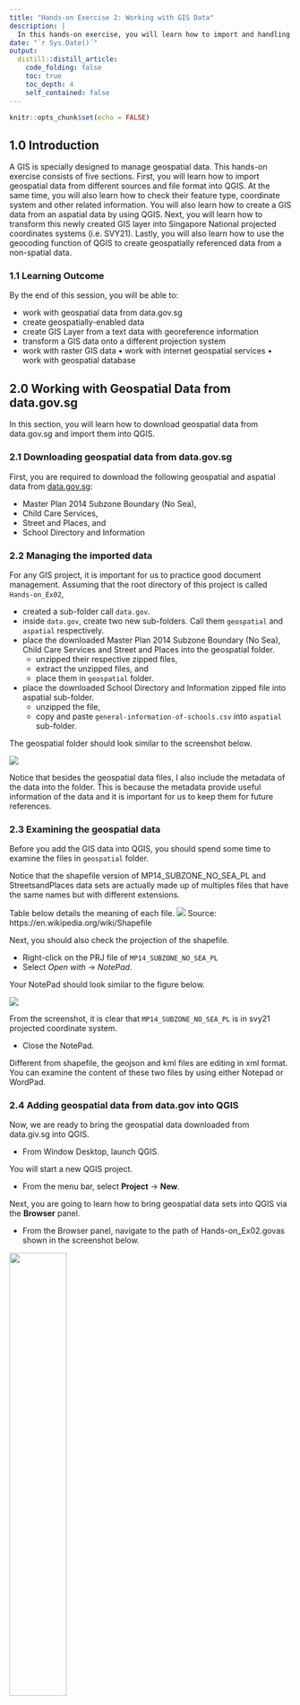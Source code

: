 ```yaml
---
title: "Hands-on Exercise 2: Working with GIS Data"
description: |
  In this hands-on exercise, you will learn how to import and handling geospatial and aspatial data from different sources and data types by using QGIS 
date: "`r Sys.Date()`"
output:
  distill::distill_article:
    code_folding: false
    toc: true
    toc_depth: 4
    self_contained: false
---
```


```r
knitr::opts_chunk$set(echo = FALSE)
```

## 1.0	Introduction

A GIS is specially designed to manage geospatial data.  This hands-on exercise consists of five sections.  First, you will learn how to import geospatial data from different sources and file format into QGIS.  At the same time, you will also learn how to check their feature type, coordinate system and other related information.    You will also learn how to create a GIS data from an aspatial data by using QGIS.  Next, you will learn how to transform this newly created GIS layer into Singapore National projected coordinates systems (i.e. SVY21).  Lastly, you will also learn how to use the geocoding function of QGIS to create geospatially referenced data from a non-spatial data. 

### 1.1 Learning Outcome

By the end of this session, you will be able to:

- work with geospatial data from data.gov.sg 
- create geospatially-enabled data
- create GIS Layer from a text data with georeference information
- transform a GIS data onto a different projection system
- work with raster GIS data
•	work with internet geospatial services
•	work with geospatial database

## 2.0	Working with Geospatial Data from data.gov.sg

In this section, you will learn how to download geospatial data from data.gov.sg and import them into QGIS.   

### 2.1 Downloading geospatial data from data.gov.sg

First, you are required to download the following geospatial and aspatial data from [data.gov.sg](https://data.gov.sg/):

- Master Plan 2014 Subzone Boundary (No Sea),
- Child Care Services, 
- Street and Places, and
- School Directory and Information

### 2.2 Managing the imported data 

For any GIS project, it is important for us to practice good document management.  Assuming that the root directory of this project is called `Hands-on_Ex02`, 

- created a sub-folder call `data.gov`.  
- inside `data.gov`, create two new sub-folders.  Call them `geospatial` and `aspatial` respectively.
- place the downloaded Master Plan 2014 Subzone Boundary (No Sea), Child Care Services and Street and Places into the geospatial folder. 
    - unzipped their respective zipped files,
    - extract the unzipped files, and 
    - place them in `geospatial` folder. 
- place the downloaded School Directory and Information zipped file into aspatial sub-folder.
    - unzipped the file,
    - copy and paste `general-information-of-schools.csv` into `aspatial` sub-folder.  

The geospatial folder should look similar to the screenshot below.

![](img/image1.jpg)

Notice that besides the geospatial data files, I also include the metadata of the data into the folder.  This is because the metadata provide useful information of the data and it is important for us to keep them for future references. 

### 2.3	Examining the geospatial data

Before you add the GIS data into QGIS, you should spend some time to examine the files in `geospatial` folder.

Notice that the shapefile version of MP14_SUBZONE_NO_SEA_PL and StreetsandPlaces data sets are actually made up of multiples files that have the same names but with different extensions.  

Table below details the meaning of each file.
![](img/image2.jpg)
Source: https://en.wikipedia.org/wiki/Shapefile

Next, you should also check the projection of the shapefile.

- Right-click on the PRJ file of `MP14_SUBZONE_NO_SEA_PL`
- Select *Open with* -> *NotePad*.

Your NotePad should look similar to the figure below.

![](img/image3.jpg)

From the screenshot, it is clear that `MP14_SUBZONE_NO_SEA_PL` is in svy21 projected coordinate system.

- Close the NotePad.

Different from shapefile, the geojson and kml files are editing in xml format.  You can examine the content of these two files by using either Notepad or WordPad.

### 2.4 Adding geospatial data from data.gov into QGIS 

Now, we are ready to bring the geospatial data downloaded from data.giv.sg into QGIS.

- From Window Desktop, launch QGIS.

You will start a new QGIS project.

- From the menu bar, select **Project** -> **New**. 

Next, you are going to learn how to bring geospatial data sets into QGIS via the **Browser** panel.

- From the Browser panel, navigate to the path of Hands-on_Ex02\data\data.gov\geospatial as shown in the screenshot below.

![](img/image4.jpg){width=45%}

- Double-click on ``child-care-services-geojson.geojson``.

Notice that ``child-care-services-geojson.geojson`` is added in the **Layer** panel and display on the View window as shown below.

![](img/image5.jpg)


>DIY: Using the steps you had learned, bring in `MP14_SUBZONE_NO_SEA_PL.shp` and `StreetsandPlaces.shp` into QGIS. 

Your screen should look similar to the figure below.

![](img/image6.jpg)
 
Notice that `child-care-services-geojson` layers does not appear on Map View.  This is because it is covered by `MP14_SUBZONE_NO_SEA_PL` layer.  

- From the **Layer** panel, click on `MP14_SUBZONE_NO_SEA_PL` layer.
- Hold down the left mouse button, drag and place it below `child-care-services-geojson`.

Now you should see all the active layers appear on the View window as shown below.

![](img/image7.jpg)


>QGIS Tip: In order to avoid point and line feature layers being blocked away by polygon feature layer, it is always advisible to place the polygon feature layer at the botton of the layer order.

It is time to save the project.

- From the menu bar, click **Project** -> **Save** (Alternatively, from the icon bar, click on **Save Project** icon).
- At the **Choose a QGIS project file** dialog window, navigate to the root project folder, then provide a proper project name such as `Hands-on_Ex02`, remember to select *QGIS files (*.qgs)* from the **Save as type:** dropdown list. 

Your screen should look similar to the figure below.

![](img/image8.jpg)

- click on **Save** button.

Notice that the upper left corner of the top banner is labelled `Hands-on_Ex02` instead of `untitled` now.

## 3.0 Working with Projection

In this section, you will learn how to:

- assign appropriate coordinate system to the QGIS project.
- how to transform a GIS data set from one coordinate system to another coordinate system.

### 3.1 Assigning project coordinate system

If you refer to the lower left corner of the active QGIS project window, there is a high chance that the EPSG is not in **3414** which is the EPSG code of **svy21**.

If there is the case, you can use the step below to assign the correct projection system for your QGIS project.

![](img/image9.jpg)

- At the lower right corner of QGIS project banner, click on the list of **Render**.

Project Properties dialog window appears. 

![](img/image10.jpg)

- From **Predefined Coordinate Reference Systems**, click on **EPSG:3414** from the list.
- Click on **Apply** button to make the change.
- Click on **OK** button to close the window.

Notice that the projection has been updated to EPSG:3414 now.

![](img/image11.jpg)

Option: 

If this is the first time you use the **Projection Properties**, there is a high chance that the **Predefined Coordinate Reference Systems** is empty. 

In this case, 

- at **Filter**, type **3414**.  This will help to narrow down the search.

Before you move on to the next section, you should save the latest changes on the project file.

- From the icon bar, click on the **Save Project** icon.

### 3.2 Transforming coordinate system

In a GIS project, it is always a good practice to keep the geospatial data set(s) in a same projected coordinate system, using the national projected coordinate system such as svy21 of Singapore.

In this section, you will learn how to transform a geospatial data set from WGS84 Geographic Coordinate System to SVY21 Projected Coordinates System.  You will also learn how to save the output into a new shapefile for permanent storage purpose. For the purpose of this exercise, `child-care-services-geojson` layer will be used. 

First, let us verify if an appropriate projection system was used.

- From the **Layers** panel, right-click on `child-care-services-geojson` layer.
- Select **Properties**.

The Layer Properties dialog window of `child-care-services-geojson` layer appears.

![](img/image12.jpg) 

- Click on **Source**.

Notice that `child-care-services-geojson` layer is in WGS geographic coordinates system and not in SVY21 projected coordinates system.

- Click on **OK** button to close the dialog window.

Next, we are going export the `child-care-services-geojson` layer into a new shapefile and at the same time transform the newly created shapefile into svy21 projected coordinates systems.

- From the **Layers** panel, right-click on `child-care-services-geojson` layer.
- Select **Export**  -> **Save Features As** from the context menu.

The **Save Vector Layer** dialog window appears.

- For **Format:**, select ESRI Shapefile from the drop-down list.
- For **Save as**, click on the *Browse* button.

The **Save Layer As** dialog window appear.

- Navigate to `\SMT201\Hands-On02\data\data.gov\geospatial\` sub-folder.
- For File Name, type `ChildcareServices`.

![](img/image13.jpg)

- Click on the **Save** button.

You will return to **Save Vector Layer as** dialog window.

Now, you are going to select the appropriate projected coordinate system.

- For **CRS**, click on the **Browse** button.

The Coordinate Reference System Selector dialog window appears.

- Click on SVY21/Singapore TM.
- Click on OK to update the selection.

![](img/image14.jpg)

Notice that the **CRS** is **EPSG:3414 - SVY21 / SINGAPORE TM** now.

Keep the rest of the default option check and you are ready to convert the geospatial data set into ESRI shapefile format and at the same time transform it into SVY21 projected coordinate system.

- Click on the OK button.

Notice that a new geospatial layer called `ChildcareServices` has been added on `Layers` panel and was plotted on the View window.

>DIY: Using the steps you had learned in earlier section, check the properties of of this newly created `ChildcareServices`  

![](img/image15.jpg)

You screen should look similar to the screensht above.

Notice that `ChildcareServices` layer is in ESRI Shapefile format and its Coordinate Reference System in SVY21 / SINGAPORE TM. 

- Click on OK button to close the dialog window.

>DIY: You can also remove `child-care-services-geojson` layer from Layers dialog window. 

## 4.0	Creating Geospatially-Enabled Data

By and large, business data such as polyclinics, schools and business establishments do not capture geospatial information such as x- and y- coordinates explicitly.  However, it is possible to create geospatially-enabled data from them by using the geocoding technique.  

Geocoding is the process of finding associated geographic coordinates (often expressed as latitude and longitude) from other geographic data, such as street addresses, zip codes or postal codes (http://en.wikipedia.org/wiki/Geocoding).

### 4.1 Data Prepation

In this section, you will learn how to create geospatially enable data by using `general-information-of-schools.csv` you downloaded from data.gov.sg. 

Note: In this section, we assume that `general-information-of-schools.csv` is stored in `\Hands-on_Ex02\data\data.gov\aspatial\` sub-folder and you have Microsoft Excel installed in your computer.
  
Let us review the content of `general-information-of-schools.csv` file.

- At File Explorer, navigate to the sub-folder where `general-information-of-schools.csv` is stored.
- Right-click on `general-information-of-schools.csv` file.
- From the context menu, select **Open with** -> **Excel**.

Your screen should look similar to the figure below.

![](img/image16.jpg)  


Notice that `general-information-of-schools.csv` file consists of 31 fields.  However, we only need to retain `school_name`, `address` and `postal_code` field.

- Use appropriate Excel function to delete the unwanted fields.

Next, we will create two create two new fields.  They are: `country` and `city`. 

- Use appropriate Excel function to create two new fields.  Call them `country` and `city`.
- Fill in the cell below `country` and `city` fields with `Singapore`.

The final `general-information-of-schools.csv` should look similar to the screenshot below.

![](img/image17.jpg)

- Use the *Save as* function of Excel to save the tidied csv file into Hands-on_Ex02\data\data.gov\aspatial sub-folder.  Name the output file `schools.csv`. 

>Note: It is important to ensure that the output file is in csv file format.

### 4.2	Install the MMQGIS Plugin

Instead of using the geocoding API of SLA OneMap, in this section you will use the *Geocode Tools* of [**MMQGIS**](http://michaelminn.com/linux/mmqgis/) plugin developed by Michael Minn.

To install the **MMQGIS** plugin, you will need to load the QGIS plugin repository by following the steps below.

- From the menu bar, select **Plugins** –> **Manage and Install Plugins**.  

Plugins dialog window appears as shown below.

![](img/image18.jpg)

Notice that there is a long list of plugins available.  We can use the Search function to locate mmqgis plugin easily.

- At Search, type *mmqgis*.

Your screen should look similar to the figure below.

![](img/image19.jpg) 


>**Friendly Advice:** It is a good practice to read the documentation of the plugin (i.e. More info: homepage) thoroughly before download or/and using any QGIS plugin.

- Click on **Install Plugin** button to run the installer.

After installing mmqgis plugin, remember to close the Plugin dialog window.
   
- Click on **Close** button.

### 4.3	Geocoding using MMQGIS Plugin

Now, you are ready geocode `schools` dataset.

- From the menu bar, select **MMQGIS** -> **Geocode** -> **Geocode CSV with Web Service**.

Web Service Geocode dialog window appears.

![](img/image20.jpg){width=50%} 


Geocode Tools of MMQGIS plugin imports addresses from a CSV file.  The input CSV file should be encoded in the UTF-8 character set. Although other 8-bit encodings (like Windoze ISO-8859-x) will work if only ASCII characters are present, non-ASCII characters may cause unpredictable behavior.

- From **Input CSV File (UTF-8)**, click on **Browse** button.

**Select a file** dialog window appears.

- Navigate to the path where `schools.csv` reside. 
- Click on `schools.csv`.
- Click on **Open** button.

Your screen should similar to the screenshot below.

![](img/image21.jpg){width=60%}

Notice that the **Address**, **City** and **Country** drop-down lists have been mapped to the corresponding field names in `schools.csv`.  This explains why the data preparation performed in previous step was important and necessary.  

**MMQGIS Geocode Tool** supports five geocoding services.  They are: Google, OpenStreetMap/Nomination, US Census Bureau, ESRI Server and NetToolKit.  Except OpenStreetMap/Nomination, the rest of the geocoding services required you to have an API key.

In this exercise, OpenStreetmap/Nominatim geocoding service will be used.

>Warning: To complete this section, you will need internet access to run the geocoding process.

- For *Web Service*, select **OpenStreetMap/Nominatim** from the drop-down list.

Geocode Tool will generate two output files. They are a point feature GIS data set along with a *Not Found CSV* file containing all rows that could not be geocoded (for whatever reason).  We need to tell Geocode Tool where to keep these two output files.

- Use File Explorer to create a new sub-folder called geocoding in \Hands-on_Ex02\data\ directory. 
- For **Output File Name**, click on **Browse** button.

**Create or select a file** dialog window appears.

- Navigate to the newly create *geocoding* sub-folder.
- For **File name**, type `geocoded_sch.shp`.
- Click on **Save** button.

You also need to provide the **Not Found List Output list** a place holder. 

- For **Not Found Output list**, click on **Browse** button.

**Create or select a file** dialog window appears.

- Navigate to the newly create *geocoding* sub-folder.
- For **File name**, type `not_found_sch.scv`.
- Click on **Save** button.  

The completed dialog window should look similar to the screenshot below.

![](img/image22.jpg){width=60%}


Now, you are ready to perform the geocoding function.

•	At the **Web Service Geocode** dialog window, click on **Apply** button.

When the geocoding function is completed, notice that a new shapefile layer will be added on QGIS map window.  At the same time, the progress bar will indicate numbers of records that have been geocoded successfully as shown below.

![](img/image23.jpg){width=60%}



 


Let us examine the layer properties of the newly created Polyclinic layer.

•	Hover your mouse over polyclinic layer, right-click and select Open Attribute Table from the context menu.

 






The Attribute table of polyclinic appears. 

 


Notice that all columns from the input CSV file are added as attributes in the output shapefile.  Two additional attributes are added to each shape to preserve exactly what the web service geocoded so that accuracy can be assessed.  addrtype is the Google <type> element or OSM class attribute and indicates what kind of address type this is (street, route, etc).  addrlocat is the Google <location_type> element or OSM type attribute and indicates the relationship of the coordinates to the addressed feature (rooftop, geometric center, interpolation, etc).

If the service returns more than one location for the address, only the first of the locations will be used for an output feature.














 

2.5	Working with Raster GIS data

Raster data such as those collected by remote sensing satellite or airplanes are one of the important data sources of a GIS project.  By and large, these data are stored in image file format such as TIF, GeoTIF, JPG and GeoJPG.  In this section, you will learn how to bring a raster data in GeoTIF file format into QGIS.  The raster data is called Chinatown.tif.  It is available in \SMT201\Hands-On02\data\RasterData subfolder.

•	Start Window Explorer.

•	Navigate to \SMT201\Hands-On02\data\RasterData subfolder.

You should see the following files in the sub-folders.

 

This is an example of images file in GeoTIF format.  The geographical information of the image file (i.e. Chinatown.TIF) is actually contained in the Chinatown.XML file.

•	Open Chinatown.XML using your NotePAD.




















It should look similar to the figure below.

 

It provides details information of the image file including georeference system used, the geographical extent of the data, spectral resolution of the dataset and spatial resolution of the dataset.

Next, you will important Chinatown raster data into QGIS.

•	From the menu bar, select Layer -> Add layer -> Add Raster Layer.

 


The Open a GDAL Supported Raster Data Source window appears.

•	Navigate to \SMT201\Hands-On02\data\RasterData sub-folder and click on Chinatown.TIF.

The Data Source Manager|Raster dialog window appears.

 


•	Click on the button at the back of Raster Dataset(s).

The Open GDAL Supported Raster Dataset(s) dialog window appears.

 


•	Click on Chinatown.tif.

•	Click on the Open button. 




•	At the Data Source Manager|Raster dialog window, click on Add button.

Notice that a new raster layer called Chinatown has been added in the Layers pane.

 

Before we continue, let us close the dialog window of Data Source Manager|Raster.

•	At the Data Source Manager|Raster dialog window, click on Close button.


DIY
Use the steps you had learned, display the full extent of Chinatown raster layer.

























2.6	Working with Internet Geospatial Services

One of the unique feathers of a modern GIS is its capability of consuming GIS data shared over the internet.  These data can be in the form of WMS, WMS or proprietary format such as Google map, Bing map and OpenStreetMap format.  In this section, you will learn how to consume an OpenStreetMap data using QGIS. 


DIY: Before you can use OpenStreetMap, let us display the Coastal Outline layer.  This is because we will use the extend of Coastal Outline as the reference to map OpenStreetMap onto QGIS.


Your screen should look similar to the figure below.

 


•	From the Browser pane, click on the pointer in front of XYZ Tiles.

 

•	Double click on OpenStreetMap icon.


Your screen should look similar to the figure below.

 


DIY
Use the skills you had learned from previous sections, 
1.	Re-organise the GIS layers so that you can see the polyclinics, and childcare centres are plotted on top of OpenStreetMap layer.
2.	navigate around the map areas and look for details.



















For example,

 


The beauty of this capability is that it allows GIS users to use a varieties of internet map services in their analysis without having to download or/and stored these datasets locally.










